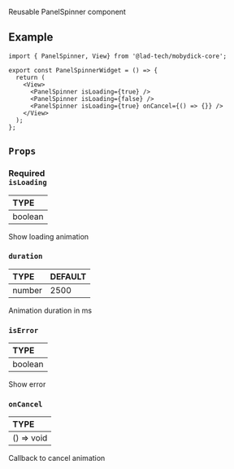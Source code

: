 
<ReactPlayer playing controls url={PanelSpinner} loop={true} />

Reusable PanelSpinner component

## Example

```tsx
import { PanelSpinner, View} from '@lad-tech/mobydick-core';

export const PanelSpinnerWidget = () => {
  return (
    <View>
      <PanelSpinner isLoading={true} />
      <PanelSpinner isLoading={false} />
      <PanelSpinner isLoading={true} onCancel={() => {}} />
    </View>
  );
};

```

## `Props`

### <div class="label required basic">Required</div>**`isLoading`**

| TYPE    |
|:--------|
| boolean |

Show loading animation

### `duration`

| TYPE   | DEFAULT |
|:-------|:--------|
| number | 2500    |

Animation duration in ms

### `isError`

| TYPE    |
|:--------|
| boolean |

Show error

### `onCancel`

| TYPE       |
|:-----------|
| () => void |

Callback to cancel animation

